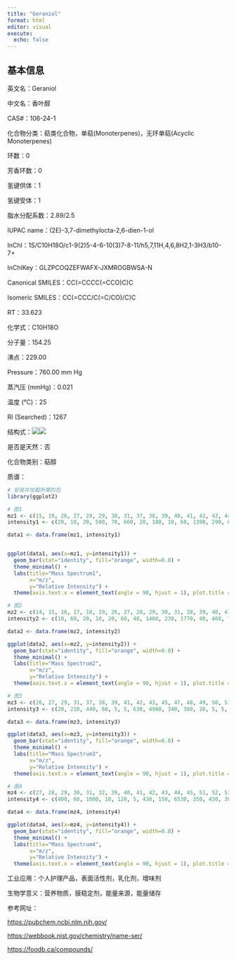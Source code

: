 ```yaml
---
title: "Geraniol"
format: html
editor: visual
execute: 
  echo: false
---
```


## 基本信息

英文名：Geraniol

中文名：香叶醇

CAS#：106-24-1

化合物分类：萜类化合物，单萜(Monoterpenes)，无环单萜(Acyclic Monoterpenes)

环数：0

芳香环数：0

氢键供体：1

氢键受体：1

脂水分配系数：2.89/2.5

IUPAC name：(2E)-3,7-dimethylocta-2,6-dien-1-ol

InChl：1S/C10H18O/c1-9(2)5-4-6-10(3)7-8-11/h5,7,11H,4,6,8H2,1-3H3/b10-7+

InChlKey：GLZPCOQZEFWAFX-JXMROGBWSA-N

Canonical SMILES：CC(=CCCC(=CCO)C)C

Isomeric SMILES：CC(=CCC/C(=C/CO)/C)C

RT：33.623

化学式：C10H18O

分子量：154.25

沸点：229.00

Pressure：760.00 mm Hg

蒸汽压 (mmHg)：0.021

温度 (℃)：25

RI (Searched)：1267

结构式：![](images/Geraniol-1.png)![](images/Geraniol-2.png)

是否是天然：否

化合物类别：萜醇

质谱：

```r
# 安装并加载所需的包
library(ggplot2)

# 图1
mz1 <- c(15, 19, 26, 27, 28, 29, 30, 31, 37, 38, 39, 40, 41, 42, 43, 44, 45, 50, 51, 52, 53, 54, 55, 56, 57, 58, 59, 60, 61, 62, 63, 64, 65, 66, 67, 68, 69, 70, 71, 72, 74, 75, 76, 77, 78, 79, 80, 81, 82, 83, 84, 85, 86, 89, 91, 92, 93, 94, 95, 96, 97, 98, 99, 103, 104, 105, 106, 107, 108, 109, 110, 111, 112, 113, 115, 117, 119, 120, 121, 122, 123, 124, 125, 126, 135, 136, 137, 139, 140, 154, 155)
intensity1 <- c(20, 10, 20, 500, 70, 660, 20, 180, 10, 60, 1390, 290, 6000, 380, 600, 70, 50, 100, 300, 140, 1120, 160, 960, 210, 470, 30, 270, 10, 10, 30, 80, 20, 300, 110, 1560, 2140, 9999, 860, 700, 100, 10, 10, 10, 360, 70, 400, 580, 620, 120, 500, 900, 240, 40, 10, 350, 330, 1430, 260, 270, 320, 220, 150, 20, 30, 10, 110, 30, 240, 80, 110, 160, 780, 150, 10, 10, 10, 30, 20, 700, 80, 1380, 140, 20, 10, 10, 280, 40, 310, 30, 120, 10)

data1 <- data.frame(mz1, intensity1)


ggplot(data1, aes(x=mz1, y=intensity1)) +
  geom_bar(stat="identity", fill="orange", width=0.8) + 
  theme_minimal() + 
  labs(title="Mass Spectrum1",
       x="m/z",
       y="Relative Intensity") + 
  theme(axis.text.x = element_text(angle = 90, hjust = 1), plot.title = element_text(hjust = 0.5))  

# 图2
mz2 <- c(14, 15, 16, 17, 18, 19, 26, 27, 28, 29, 30, 31, 38, 39, 40, 41, 42, 43, 44, 45, 50, 51, 52, 53, 54, 55, 56, 57, 58, 59, 60, 61, 62, 63, 64, 65, 66, 67, 68, 69, 70, 71, 72, 73, 74, 75, 76, 77, 78, 79, 80, 81, 82, 83, 84, 85, 86, 87, 90, 91, 92, 93, 94, 95, 96, 97, 98, 99, 103, 104, 105, 106, 107, 108, 109, 110, 111, 112, 113, 114, 115, 117, 119, 120, 121, 122, 123, 124, 125, 135, 136, 137, 138, 139, 140, 153, 154, 155, 156)
intensity2 <- c(10, 60, 20, 10, 20, 60, 40, 1460, 230, 1770, 40, 460, 70, 2550, 460, 9999, 560, 910, 140, 50, 110, 330, 170, 1380, 260, 1050, 200, 580, 50, 280, 10, 30, 30, 100, 30, 330, 200, 1230, 2270, 9980, 860, 830, 90, 30, 40, 30, 30, 430, 110, 440, 520, 510, 170, 460, 730, 250, 60, 30, 30, 320, 290, 990, 200, 280, 300, 220, 120, 30, 40, 30, 100, 30, 230, 100, 130, 130, 510, 100, 30, 30, 30, 30, 50, 40, 460, 100, 1060, 120, 30, 30, 370, 90, 30, 200, 40, 30, 410, 90, 30)

data2 <- data.frame(mz2, intensity2)

ggplot(data2, aes(x=mz2, y=intensity2)) +
  geom_bar(stat="identity", fill="orange", width=0.8) + 
  theme_minimal() + 
  labs(title="Mass Spectrum2",
       x="m/z",
       y="Relative Intensity") + 
  theme(axis.text.x = element_text(angle = 90, hjust = 1), plot.title = element_text(hjust = 0.5))  

# 图3
mz3 <- c(26, 27, 29, 31, 37, 38, 39, 41, 42, 43, 45, 47, 48, 49, 50, 51, 52, 53, 54, 55, 56, 57, 58, 59, 60, 61, 62, 63, 64, 65, 66, 67, 68, 69, 70, 71, 72, 73, 74, 75, 76, 77, 78, 79, 80, 81, 82, 83, 84, 85, 86, 87, 89, 90, 91, 92, 93, 94, 95, 96, 97, 98, 99, 100, 101, 102, 103, 104, 105, 106, 107, 108, 109, 110, 111, 112, 113, 114, 115, 116, 117, 118, 119, 120, 121, 122, 123, 124, 125, 126, 128, 129, 131, 132, 134, 135, 136, 137, 138, 139, 140, 142, 143, 144, 145, 146, 147, 149, 150, 151, 152, 153, 154)
intensity3 <- c(20, 210, 440, 60, 5, 5, 630, 4980, 340, 380, 20, 5, 5, 5, 30, 110, 30, 510, 140, 520, 110, 270, 20, 310, 10, 5, 5, 20, 30, 110, 80, 820, 1970, 9999, 850, 660, 90, 10, 5, 20, 5, 210, 20, 150, 430, 500, 120, 320, 680, 220, 80, 5, 10, 5, 130, 220, 1030, 260, 220, 270, 210, 110, 40, 5, 5, 5, 10, 5, 70, 30, 170, 30, 100, 170, 670, 120, 20, 5, 5, 5, 10, 5, 10, 20, 370, 70, 1050, 130, 20, 5, 5, 5, 10, 5, 10, 10, 360, 110, 5, 240, 20, 5, 5, 5, 5, 5, 20, 5, 5, 10, 10, 10, 240)

data3 <- data.frame(mz3, intensity3)

ggplot(data3, aes(x=mz3, y=intensity3)) +
  geom_bar(stat="identity", fill="orange", width=0.8) + 
  theme_minimal() + 
  labs(title="Mass Spectrum3",
       x="m/z",
       y="Relative Intensity") + 
  theme(axis.text.x = element_text(angle = 90, hjust = 1), plot.title = element_text(hjust = 0.5)) 

# 图4
mz4 <- c(27, 28, 29, 30, 31, 32, 39, 40, 41, 42, 43, 44, 45, 51, 52, 53, 54, 55, 56, 57, 58, 59, 60, 65, 66, 67, 68, 69, 70, 71, 72, 75, 77, 78, 79, 80, 81, 82, 83, 84, 85, 86, 91, 92, 93, 94, 95, 96, 97, 98, 99, 103, 105, 106, 107, 108, 109, 110, 111, 112, 113, 119, 120, 121, 122, 123, 124, 125, 126, 135, 136, 137, 139, 140, 154, 155)
intensity4 <- c(400, 60, 1000, 10, 120, 5, 430, 150, 6530, 350, 430, 30, 40, 30, 10, 520, 80, 650, 160, 320, 20, 270, 10, 90, 70, 800, 1980, 9999, 750, 590, 90, 10, 130, 20, 180, 400, 410, 110, 320, 680, 200, 30, 140, 190, 940, 170, 170, 280, 150, 90, 10, 5, 60, 10, 130, 50, 110, 100, 570, 70, 5, 20, 10, 350, 50, 850, 80, 10, 10, 5, 300, 30, 150, 10, 270, 30)

data4 <- data.frame(mz4, intensity4)

ggplot(data4, aes(x=mz4, y=intensity4)) +
  geom_bar(stat="identity", fill="orange", width=0.8) + 
  theme_minimal() + 
  labs(title="Mass Spectrum4",
       x="m/z",
       y="Relative Intensity") + 
  theme(axis.text.x = element_text(angle = 90, hjust = 1), plot.title = element_text(hjust = 0.5)) 

```

工业应用：个人护理产品，表面活性剂，乳化剂，增味剂

生物学意义：营养物质，膜稳定剂，能量来源，能量储存

参考网址：

<https://pubchem.ncbi.nlm.nih.gov/>

<https://webbook.nist.gov/chemistry/name-ser/>

<https://foodb.ca/compounds/>
